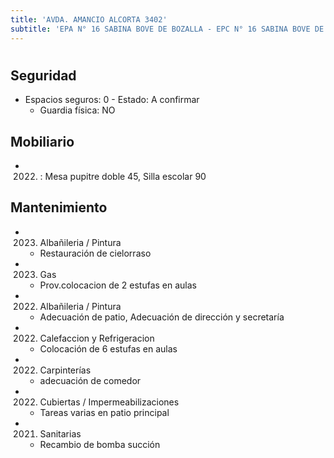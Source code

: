 ```yaml
---
title: 'AVDA. AMANCIO ALCORTA 3402'
subtitle: 'EPA N° 16 SABINA BOVE DE BOZALLA - EPC N° 16 SABINA BOVE DE BOZALLA'
---
```


#


## Seguridad

*  Espacios seguros: 0 - Estado: A confirmar 
    + Guardia física: NO





## Mobiliario

*  (2022) : Mesa pupitre doble 45, Silla escolar 90 





## Mantenimiento

*  (2023) Albañileria / Pintura 
    + Restauración de cielorraso

*  (2023) Gas 
    + Prov.colocacion de 2 estufas en aulas

*  (2022) Albañileria / Pintura 
    + Adecuación de patio, Adecuación de dirección y secretaría

*  (2022) Calefaccion y Refrigeracion 
    + Colocación de 6 estufas en aulas

*  (2022) Carpinterías 
    + adecuación de comedor

*  (2022) Cubiertas / Impermeabilizaciones 
    + Tareas varias en patio principal

*  (2021) Sanitarias 
    + Recambio de bomba succión



